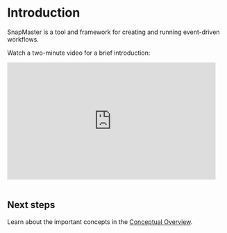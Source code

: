 # Introduction

SnapMaster is a tool and framework for creating and running event-driven workflows.

Watch a two-minute video for a brief introduction:

<div>
  <iframe src="https://player.vimeo.com/video/430601734" width="480" height="270" frameborder="0" allow="autoplay; fullscreen" allowfullscreen></iframe>
</div>

<br />

## Next steps

Learn about the important concepts in the [Conceptual Overview](/conceptual-overview).

